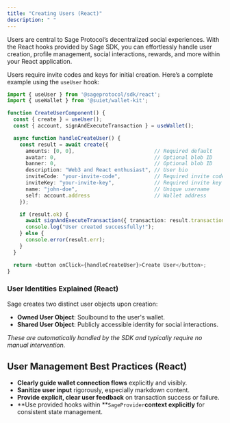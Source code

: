 ```yaml
---
title: "Creating Users (React)"
description: " "
---
```


Users are central to Sage Protocol’s decentralized social experiences. With the React hooks provided by Sage SDK, you can effortlessly handle user creation, profile management, social interactions, rewards, and more within your React application.

Users require invite codes and keys for initial creation. Here’s a complete example using the `useUser` hook:

```typescript
import { useUser } from '@sageprotocol/sdk/react';
import { useWallet } from '@suiet/wallet-kit';

function CreateUserComponent() {
  const { create } = useUser();
  const { account, signAndExecuteTransaction } = useWallet();

  async function handleCreateUser() {
    const result = await create({
      amounts: [0, 0],                          // Required default
      avatar: 0,                                // Optional blob ID
      banner: 0,                                // Optional blob ID
      description: "Web3 and React enthusiast", // User bio
      inviteCode: "your-invite-code",           // Required invite code
      inviteKey: "your-invite-key",             // Required invite key
      name: "john-doe",                         // Unique username
      self: account.address                     // Wallet address
    });

    if (result.ok) {
      await signAndExecuteTransaction({ transaction: result.transaction });
      console.log("User created successfully!");
    } else {
      console.error(result.err);
    }
  }

  return <button onClick={handleCreateUser}>Create User</button>;
}
```

### User Identities Explained (React)

Sage creates two distinct user objects upon creation:

- **Owned User Object**: Soulbound to the user's wallet.
- **Shared User Object**: Publicly accessible identity for social interactions.

_These are automatically handled by the SDK and typically require no manual intervention._

## User Management Best Practices (React)

- **Clearly guide wallet connection flows** explicitly and visibly.
- **Sanitize user input** rigorously, especially markdown content.
- **Provide explicit, clear user feedback** on transaction success or failure.
- **Use provided hooks within **`SageProvider`**context explicitly**  for consistent state management.